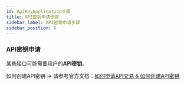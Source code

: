 ```yaml
---
id: ApiKeyApplication步骤
title: API密钥申请步骤
sidebar_label: API密钥申请步骤
sidebar_position: 6
---
```


### API密钥申请

某些接口可能需要用户的**API密钥**。

如何创建API密钥 → 请参考官方文档：[如何申请API交易 & 如何创建API密钥](https://xtsupport.zendesk.com/hc/zh-cn/articles/900006868163-%E5%A6%82%E4%BD%95%E7%94%B3%E8%AF%B7API%E4%BA%A4%E6%98%93-%E5%A6%82%E4%BD%95%E5%88%9B%E5%BB%BAAPI%E5%AF%86%E9%92%A5-)
